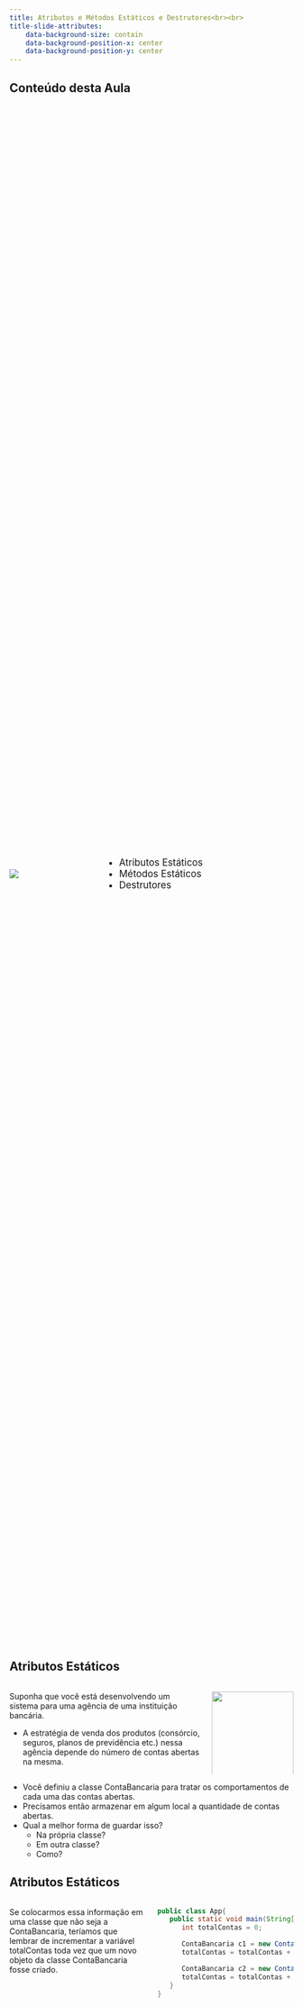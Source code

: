 ```yaml
---
title: Atributos e Métodos Estáticos e Destrutores<br><br>
title-slide-attributes:
    data-background-size: contain
    data-background-position-x: center
    data-background-position-y: center
---
```


## Conteúdo desta Aula  

::::{.columns style='display: flex !important; height: 70%; align-items: center;'}

::: {.column width="30%"}
![](figuras/professor1-1.png){fig-alt="Professor1-1" fig-align="center"}
:::

::: {.column width="70%"}
::: {.nonincremental}
::: {style="font-size: 120%;"}
- Atributos Estáticos
- Métodos Estáticos
- Destrutores
:::
:::
:::

::::

## Atributos Estáticos

::::{.columns style='display: flex !important; align-items: top;' .fontsize90}

::: {.column width="70%"}
Suponha que você está desenvolvendo um sistema para uma agência de uma instituição bancária.

- A estratégia de venda dos produtos (consórcio, seguros, planos de previdência etc.) nessa agência depende do número de contas abertas na mesma.
:::

::: {.column width="30%"}
![](figuras/sistema_banco.png){fig-alt="Sistema_banco" fig-align="center" width=100%}
:::

::::

:::{.fragment .fontsize90}
- Você definiu a classe ContaBancaria para tratar os comportamentos de cada uma das contas abertas.
- Precisamos então armazenar em algum local a quantidade de contas abertas.
- Qual a melhor forma de guardar isso?
   - Na própria classe? 
   - Em outra classe? 
   - Como?
:::


## Atributos Estáticos

::::{.columns style='display: flex !important; height: 70%; align-items: top;'}

::: {.column width="50%"}
Se colocarmos essa informação em uma classe que não seja a ContaBancaria, teríamos que lembrar de incrementar a variável totalContas toda vez que um novo objeto da classe ContaBancaria fosse criado.
:::

::: {.column width="50%"}
```.java
public class App{
   public static void main(String[] args){
      int totalContas = 0;

      ContaBancaria c1 = new ContaBancaria(1234,"Luiz");
      totalContas = totalContas + 1;

      ContaBancaria c2 = new ContaBancaria(5678,"Marco");
      totalContas = totalContas + 1;
   }
}
```
:::
::::

::::{.columns style='display: flex !important; height: 70%; align-items: top;'}

::: {.column width="30%"}
xxx
:::

::: {.column width="70%"}
- Então basta que a própria classe ContaBancaria controle essa informação no seu construtor!
- Desse modo, fica garantido que toda vez que um objeto for criado, ele será contabilizado.
- Essa solução funcionará?
:::

::::


   
    

## Atributos Estáticos
O que acontece se criarmos dois objetos da classe ContaBancaria?
   
   0.3cmContaBancaria conta1 = new ContaBancaria();\\
   0.3cmContaBancaria conta2 = new ContaBancaria();\\
   
    Qual seria o valor do atributo totalContas?
  

  2Como sabemos, cada objeto tem seus valores para seus atributos, ou seja, o atributo é de cada objeto!
  3Isso ocorre porque, na memória, cada objeto tem seu espaço para guardar os valores de seus atributos.
  4Portanto, a cada novo objeto da classe ContaBancaria, um novo espaço de memória é reservado para armazenar o valor de totalContas

## Atributos Estáticos
E se conseguíssemos reservar um espaço de memória que fosse compartilhado por todos os objetos de uma mesma classe?


Podemos fazer isso usando um atributo estático!<2->
 
  3Um atributo estático pertence à classe e não aos objetos.
  4Quando um atributo é declarado com estático, um espaço de memória (heap) é reservado para ele uma única vez e pode ser acessado por todos os objetos daquela classe.
  5Desse modo, se um objeto alterar o valor de um atributo estático, todos os demais poderão acessar esse novo valor.

## Atributos Estáticos
Veja que agora temos apenas uma cópia do atributo totalContas na memória e, portanto, o incremento dentro do construtor afeta essa cópia. 3>{Desse modo, quando um segundo objeto da classe ContaBancaria é criado, o atributo totalContas que já está com o valor 1 é incrementado e passa a armazenar o valor 2.

## Atributos Estáticos
Os atributos estáticos são denominados variáveis de classe, o que os diferencia das variáveis de instância (que correspondem às implementações dos atributos dos objetos).
  2Um exemplo de atributo estático que já usamos é out, um atributo estático público da classe System. 



%  
%    Lembram-se do System.out.println(``string'')?
%  

  3Todos os atributos estáticos públicos (public static) de uma classe podem ser acessados por meio de uma referência a qualquer objeto da classe ou qualificando o nome do atributo com o nome da classe e um ponto (.), ou seja, Classe.atributo

## Constantes e Atributos Estáticos
Em linguagens de programação OO não existe o conceito de variável global (acessível de qualquer parte do código).
Então como definir, por exemplo, constantes ``globais'' nessas linguagens?<2->
 
 
   3Em Java, já existem algumas constantes definidas em uma classe contida em um de seus pacotes. Por exemplo, a constante PI é um atributo da classe Math definida no pacote java.lang.
   4Como acessar o valor de pi? Se ele é um atributo de uma classe, basta criar um objeto dessa classe para acessá-lo, correto?
   5Hummm...mas não seria um desperdício de recursos e desempenho ter que criar um objeto da classe Math só para consultar seus valores?
   6De fato, não precisamos criar um objeto para isso uma vez que PI é um atributo estático, público e constante.
  
    Assim como aprendemos, podemos acessar o valor de pi usando: Math.PI

## Constantes em Java
Mas e se eu quiser criar uma constante em um programa Java?

  2Para declarar uma constante em Java você deve usar o modificador final.
  private final int INCREMENTO; 
  3Atributos constantes podem ser inicializados quando são declarados OU nos construtores.
  4Qual a diferença entre essas duas opções de inicialização?
 
   5Inicializar constantes em construtores permite que cada objeto da classe tenha um valor diferente para a constante.
   6Aliás, se a inicialização for na declaração, recomenda-se declará-lo como um atributo estático, evitando-se criar uma cópia separada do atributo para cada objeto da classe.

## Objetos Constantes
 Usar atributos constantes de tipos primitivos (int, float etc.) é tranquilo.\\
     Mas usar atributos constantes do tipo objeto exige cautela, pois objetos constantes não são imutáveis!
  
 

Considere a declaração do seguinte atributo constante:<2->
 private final ContaBancaria minhaConta = new ContaBancaria(); 

  2Qual o significado dessa declaração?
 
   3Significa apenas que não posso atribuir um novo objeto à variável minhaConta (seu endereço é constante).
   4No entanto, nada impede que eu chame os métodos desse objeto e, desse modo, altere seu estado.

## Métodos Estáticos
Em Java, temos um método para calcular o logaritmo natural de um número. Veja como ele é chamado:
 double valor = Math.log(num);

  2Repare que o método log está sendo chamado sem que nenhum objeto da classe Math tenha sido instanciado.
  3Ele está sendo chamado utilizando-se a sintaxe: Classe.método. 
  Com o que isso parece?
  4Portanto, assim como os atributos, os métodos de uma classe também podem ser estáticos.
 
   Nesse caso, eles são chamados de métodos de classe

## Métodos Estáticos
Qual a utilidade de métodos estáticos?

  2Eles são interessantes para realizar operações que não dependem do estado dos objetos.
  3Por isso, eles podem ser executados sem a necessidade de se instanciar um objeto da classe.

## Métodos Estáticos
Exemplo de Método Estático
 
   Suponha que temos uma classe ContaBancaria.
   2Essa classe possui um método que converte de R\$ para US\$.\\%(recebe um valor por parâmetro e devolve o valor convertido).
   
  public static double converte(double valorReal, double taxa); 
   3Você concorda que eu poderia desejar utilizar esse método mesmo sem ter uma conta bancária?
  
    4Às vezes precisamos apenas realizar essa conversão e não de uma conta bancária propriamente dita.
  
  5O que aconteceria se esse método não fosse estático?
 
   6O usuário seria obrigado a criar um objeto ContaBancaria só para fazer essa conversão.
   7Mas não faz sentido criar uma ``falsa'' conta bancária apenas para poder chamar um método como esse.\footnote<7\scriptsize{Em uma boa modelagem esse método provavelmente ficaria em uma classe utilitária (e não em ContaBancaria). No entanto, aqui vale como um exemplo didático.

## Restrições para Métodos Estáticos
Como o método é estático, ou seja, é um método de classe, ele pode ser chamado sem existir nenhum objeto daquela classe.
  3Portanto, se ele for chamado diretamente -- ContaBancaria.saldoDisponivel( ), qual seria o valor do atributo saldo? 
  4Ou se existissem vários objetos conta bancária, o saldo a \\ser usado seria de qual conta?

## Restrições para Métodos Estáticos
A questão é que um método não estático pode acessar um atributo também não estático.
  4Desse modo, se um método estático pudesse chamar um não estático, poderíamos acessar (indiretamente) atributos não estáticos (o que sabemos não ser possível

## Restrições para Métodos Estáticos
Exceto se o acesso tiver sendo feito por uma instância da classe criada previamente

## O Método `main`
Agora que já sabemos o que é um método estático, vamos recordar uma declaração que já utilizamos diversas vezes.


public static void main(String[ ] args) 

Por que o método main precisa ser estático?<2->
 
   3Para responder essa pergunta vamos lembrar como executamos programas usando a JVM:\\
  java MinhaClasse
   4A partir desse comando, o que a JVM faz é realizar a seguinte chamada:\\
  MinhaClasse.main($\ldots$)\footnote{4Ao executar um programa você pode passar dados para execução do mesmo.
   5Perceba que essa chamada só é possível porque o método main é estático!

## Garbage Collector
Em um programa Java, o que acontece na memória com uma variável local (tipo primitivo) quando um método termina?
 
   2A variável é sempre desalocada quando o método termina.
   3Como no caso de tipos primitivos a variável armazena seu próprio valor, desalocar uma variável, significa desalocar o seu próprio valor.
 

Mas o  que acontece se essa variável local estiver referenciando um objeto?<4->
 
   5No caso de variáveis que referenciam objetos, desalocar a variável significa que o local que armazena o endereço do objeto foi desalocado.
  
    6Mas e a memória alocada para o objeto (heap) em si, o que acontece?

## Garbage Collector
Sempre que um objeto já não é mais acessível, ou seja, quando perdemos a referência para esse objeto: <2->
 
   2Ele fica disponível para o coletor de lixo (garbage collector).
   3Mas atenção, o Garbage Collector age apenas sobre objetos, nunca sobre variáveis.
   4Portanto, você não precisa se preocupar em desalocar a memória utilizada por um objeto, pois Java cuida disso para você.

## Garbage Collector
Vamos analisar a situação a seguir:

## Vazamento de Memória
O vazamento de memória ocorre quando deixamos em nosso programa objetos que não estão mais sendo usados alocados na memória, fazendo com que o coletor de lixo não consiga reconhecê-los como objetos elegíveis para desalocação.
 

   Como resultado, estes objetos nunca são desalocados, permanecem na memória indefinidamente, reduzindo assim a quantidade total de memória disponível. Num sistema que precise funcionar continuamente (nunca é desligado), isso levará a um travamento do sistema ou do computador.

## Vazamento de Memória
Uma vez que o Java possui o Garbage Collector, precisamos nos preocupar com vazamento de memória?
 
   2O Gabage Collector ajuda a evitar vazamento de memória, uma vez que ele desaloca memória ocupada por objetos que não estão mais sendo referenciados.
   3No entanto, ele não elimina inteiramente os vazamentos de memória! Por que?
  
    4Ele não efetuará coleta de lixo de um objeto até que não haja nenhuma referência a ele.
    5Portanto, se você mantiver erroneamente referências a objetos indesejáveis, vazamentos de memória podem ocorrer

## Destrutores
Java não possui destrutor!
 
   Com o garbage collector, vazamentos de memória que são comuns em outras linguagens (tais como em C e C++, já que a memória não é automaticamente desalocada), são menos prováveis em Java.
 
   No entanto, além de vazamento de memória, vazamentos de outros recursos podem ocorrer.

## Destrutores
Vazamento de outros recursos


   Por exemplo, um aplicativo pode abrir um arquivo no disco para modificar seu conteúdo.
   2Se o aplicativo não fechar o arquivo depois que ele não é mais necessário, pode acontecer de ele não estar disponível para uso em outros programas.


Portanto, é importante que:<3->
  
  
    3Liberemos um recurso, como um arquivo ou uma conexão com um banco de dados, depois que eles não forem mais necessários.
   4Para isso, podemos utilizar uma cláusula chamada finally\footnote[1]{4Há também, no Java 7, um recurso conhecido como try-with-resources que permite utilizar a semântica do finally de maneira mais simples. indicando o que deve ser feito para liberar um recurso.
   5Desse modo, teremos a certeza de que aquele recurso (arquivo ou conexão) será liberado, ainda que algo tenha falhado no decorrer do código.